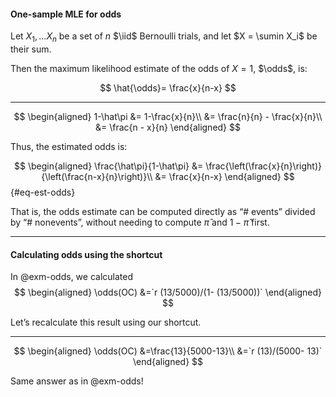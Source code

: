 :::{#thm-est-odds}
#### One-sample MLE for odds

Let $X_1,...X_n$ be a set of $n$ $\iid$ Bernoulli trials, and let $X = \sumin X_i$ be their sum.

Then the maximum likelihood estimate of the odds of $X=1$, $\odds$, is:

$$
\hat{\odds}= \frac{x}{n-x}
$$

:::

---

::: proof

$$
\begin{aligned}
1-\hat\pi
&= 1-\frac{x}{n}\\
&= \frac{n}{n} - \frac{x}{n}\\
&= \frac{n - x}{n}
\end{aligned}
$$

Thus, the estimated odds is:

$$
\begin{aligned}
\frac{\hat\pi}{1-\hat\pi}
&= \frac{\left(\frac{x}{n}\right)}{\left(\frac{n-x}{n}\right)}\\
&= \frac{x}{n-x}
\end{aligned}
$${#eq-est-odds}

:::: notes
That is,
the odds estimate can be computed directly as
"# events" divided by "# nonevents",
without needing to compute $\hat\pi$ and $1-\hat\pi$ first.
::::

:::

---

::::{#exm-odds-shortcut}

#### Calculating odds using the shortcut
In @exm-odds, we calculated
$$
\begin{aligned}
\odds(OC)
&=`r (13/5000)/(1- (13/5000))`
\end{aligned}
$$

Let's recalculate this result using our shortcut.

::::

---

::::{#sol-odds-shortcut}
$$
\begin{aligned}
\odds(OC)
&=\frac{13}{5000-13}\\
&=`r (13)/(5000- 13)`
\end{aligned}
$$

Same answer as in @exm-odds!

::::
